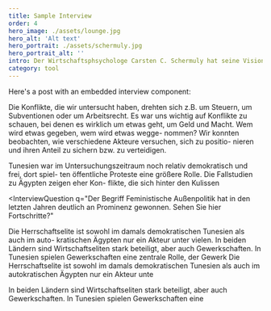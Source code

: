 ```yaml
---
title: Sample Interview
order: 4
hero_image: ./assets/lounge.jpg
hero_alt: 'Alt text'
hero_portrait: ./assets/schermuly.jpg
hero_portrait_alt: ''
intro: Der Wirtschaftsphsychologe Carsten C. Schermuly hat seine Vision einer besseren Arbeitswelt veröffentlich. Er nennt sie einer "New-Work-Utopie". im Interview spricht er über sein Verständnis von New Work, warum es mehr ist als hybride Arbeit und weshalb psychologisches Empowerment eine zentrale Rolle spielen sollte.
category: tool
---
```


Here's a post with an embedded interview component:

<Interview>

<InterviewQuestion q="Seit März 2022 arbeiten Sie an dem Projekt „Widerstände und Rückschritte in der Rea-
lisierung von gendersensiblen Menschenrechten im Peacebuilding“, das von der Deut-
schen Stiftung Friedensforschung (DSF) gefördert wird. Worum geht es?">
Die Konflikte, die wir untersucht haben, drehten sich z.B. um Steuern, um Subventionen
oder um Arbeitsrecht. Es war uns wichtig auf Konflikte zu schauen, bei denen es wirklich
um etwas geht, um Geld und Macht. Wem wird etwas gegeben, wem wird etwas wegge-
nommen? Wir konnten beobachten, wie verschiedene Akteure versuchen, sich zu positio-
nieren und ihren Anteil zu sichern bzw. zu verteidigen.

Tunesien war im Untersuchungszeitraum noch relativ demokratisch und frei, dort spiel-
ten öffentliche Proteste eine größere Rolle. Die Fallstudien zu Ägypten zeigen eher Kon-
flikte, die sich hinter den Kulissen

</InterviewQuestion>

<InterviewQuestion
  q="Der Begriff Feministische Außenpolitik hat in den letzten Jahren deutlich an Prominenz
gewonnen. Sehen Sie hier Fortschritte?"
>
  Die Herrschaftselite ist sowohl im damals demokratischen Tunesien als auch im auto- kratischen Ägypten nur ein Akteur unter vielen. In beiden
  Ländern sind Wirtschaftseliten stark beteiligt, aber auch Gewerkschaften. In Tunesien spielen Gewerkschaften eine zentrale Rolle, der Gewerk Die
  Herrschaftselite ist sowohl im damals demokratischen Tunesien als auch im autokratischen Ägypten nur ein Akteur unte
</InterviewQuestion>

<InterviewQuestion q="Gibt es etwas, das an feministischer Forschung häufig missverstanden wird?">
  In beiden Ländern sind Wirtschaftseliten stark beteiligt, aber auch Gewerkschaften. In Tunesien spielen Gewerkschaften eine
</InterviewQuestion>

</Interview>
